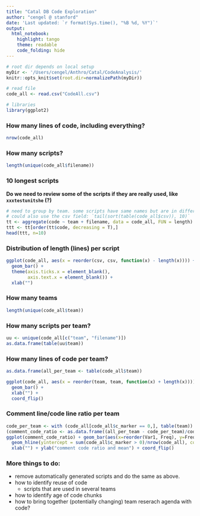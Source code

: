 ```yaml
---
title: "Catal DB Code Exploration"
author: "cengel @ stanford"
date: 'Last updated: `r format(Sys.time(), "%B %d, %Y")`'
output: 
  html_notebook:
    highlight: tango
    theme: readable
    code_folding: hide    
---
```


```r
# root dir depends on local setup
myDir <- '/Users/cengel/Anthro/Catal/CodeAnalysis/'
knitr::opts_knit$set(root.dir=normalizePath(myDir))

# read file
code_all <- read.csv("CodeAll.csv")

# libraries
library(ggplot2)
```

### How many lines of code, including everything?
```r
nrow(code_all)
```

### How many scripts?
```r
length(unique(code_all$filename))
```

### 10 longest scripts
**Do we need to review some of the scripts if they are really used, like `xxxtestunitshe` (?)**

```r
# need to group by team. some scripts have same names but are in different teams
# could also use the csv field: `tail(sort(table(code_all$csv)), 10)`
tt <- aggregate(code ~ team + filename, data = code_all, FUN = length)
ttt <- tt[order(tt$code, decreasing = T),]
head(ttt, n=10)
```


### Distribution of length (lines) per script
```r
ggplot(code_all, aes(x = reorder(csv, csv, function(x) - length(x)))) +
  geom_bar() + 
  theme(axis.ticks.x = element_blank(), 
        axis.text.x = element_blank()) +
  xlab("")
```

### How many teams
```r
length(unique(code_all$team))
```

### How many scripts per team?
```r
uu <- unique(code_all[c("team", "filename")])
as.data.frame(table(uu$team))
```


### How many lines of code per team?
```r
as.data.frame(all_per_team <- table(code_all$team))

ggplot(code_all, aes(x = reorder(team, team, function(x) + length(x)))) +
  geom_bar() + 
  xlab("") +
  coord_flip()
```

### Comment line/code line ratio per team
```r
code_per_team <- with (code_all[code_all$c_marker == 0,], table(team)) # lines with executable code only
(comment_code_ratio <- as.data.frame((all_per_team - code_per_team)/code_per_team))
ggplot(comment_code_ratio) + geom_bar(aes(x=reorder(Var1, Freq), y=Freq), stat = "identity") + 
  geom_hline(yintercept = sum(code_all$c_marker > 0)/nrow(code_all), color="red", linetype="dotted") +
  xlab("") + ylab("comment code ratio and mean") + coord_flip()
```


### More things to do:
- remove automatically generated scripts and do the same as above.
- how to identify reuse of code
    - scripts that are used in several teams
- how to identify age of code chunks
- how to bring together (potentially changing) team reserach agenda with code?

